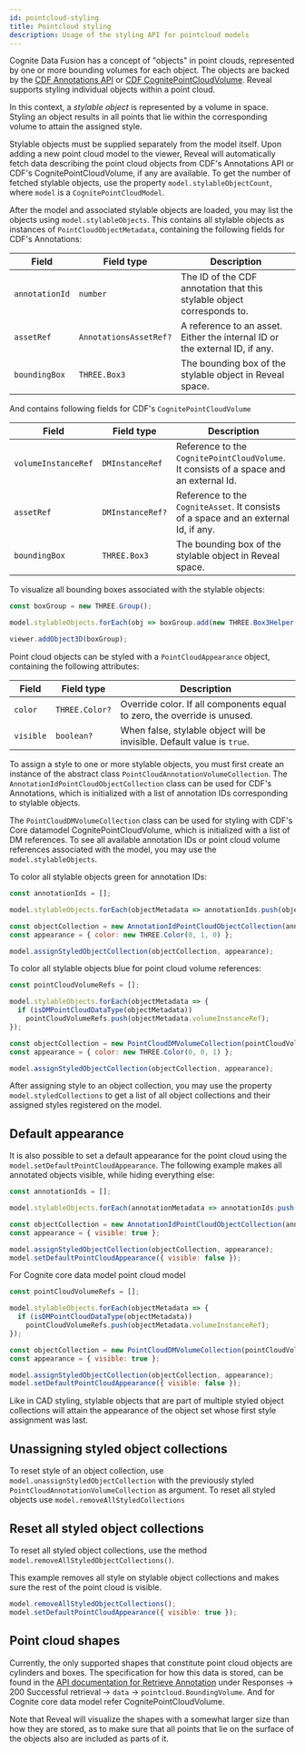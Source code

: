 ```yaml
---
id: pointcloud-styling
title: Pointcloud styling
description: Usage of the styling API for pointcloud models
---
```


Cognite Data Fusion has a concept of "objects" in point clouds, represented by one or more bounding volumes for
each object. The objects are backed by the [CDF Annotations API](https://docs.cognite.com/api/v1/#tag/Annotations) or [CDF CognitePointCloudVolume](https://docs.cognite.com/cdf/dm/dm_reference/dm_core_data_model/#cognitepointcloudvolume).
Reveal supports styling individual objects within a point cloud.


<DemoWrapper modelType="pointcloud" />

In this context, a _stylable object_ is represented by a volume in space. Styling an object results in all points that lie within the corresponding volume to attain the assigned style.

Stylable objects must be supplied separately from the model itself. Upon adding a new point cloud model to the viewer, Reveal will automatically fetch data describing the point cloud objects from CDF's Annotations API or CDF's CognitePointCloudVolume, if any are available.
To get the number of fetched stylable objects, use the property `model.stylableObjectCount`, where `model` is a `CognitePointCloudModel`.

After the model and associated stylable objects are loaded, you may list the objects using `model.stylableObjects`. This contains all stylable objects as instances of `PointCloudObjectMetadata`, containing the following fields for CDF's Annotations:

| Field                      | Field type                      | Description                                                                           |
|----------------------------|---------------------------------|---------------------------------------------------------------------------------------|
| `annotationId`             | `number`                        | The ID of the CDF annotation that this stylable object corresponds to.                |
| `assetRef`                 | `AnnotationsAssetRef?`          | A reference to an asset. Either the internal ID or the external ID, if any.           |
| `boundingBox`              | `THREE.Box3`                    | The bounding box of the stylable object in Reveal space.                              |

And contains following fields for CDF's `CognitePointCloudVolume`

| Field                      | Field type                      | Description                                                                           |
|----------------------------|---------------------------------|---------------------------------------------------------------------------------------|
| `volumeInstanceRef`        | `DMInstanceRef`                 | Reference to the `CognitePointCloudVolume`. It consists of a space and an external Id.|
| `assetRef`                 | `DMInstanceRef?`                | Reference to the `CogniteAsset`. It consists of a space and an external Id, if any.   |
| `boundingBox`              | `THREE.Box3`                    | The bounding box of the stylable object in Reveal space.                              |

To visualize all bounding boxes associated with the stylable objects:

```js runnable
const boxGroup = new THREE.Group();

model.stylableObjects.forEach(obj => boxGroup.add(new THREE.Box3Helper(obj.boundingBox)));

viewer.addObject3D(boxGroup);
```

Point cloud objects can be styled with a `PointCloudAppearance` object, containing the following attributes:

| Field                      | Field type                      | Description                                                                           |
|----------------------------|---------------------------------|---------------------------------------------------------------------------------------|
| `color`                    | `THREE.Color?`                  | Override color. If all components equal to zero, the override is unused.              |
| `visible`                  | `boolean?`                      | When false, stylable object will be invisible. Default value is `true`.               |

To assign a style to one or more stylable objects, you must first create an instance of the abstract class `PointCloudAnnotationVolumeCollection`.
The `AnnotationIdPointCloudObjectCollection` class can be used for CDF's Annotations, which is initialized with a list of annotation IDs corresponding to stylable objects.

The `PointCloudDMVolumeCollection` class can be used for styling with CDF's Core datamodel CognitePointCloudVolume, which is initialized with a list of DM references.
To see all available annotation IDs or point cloud volume references associated with the model, you may use the `model.stylableObjects`.

To color all stylable objects green for annotation IDs:

```js runnable
const annotationIds = [];

model.stylableObjects.forEach(objectMetadata => annotationIds.push(objectMetadata.annotationId));

const objectCollection = new AnnotationIdPointCloudObjectCollection(annotationIds);
const appearance = { color: new THREE.Color(0, 1, 0) };

model.assignStyledObjectCollection(objectCollection, appearance);
```

To color all stylable objects blue for point cloud volume references:
```jsx
const pointCloudVolumeRefs = [];

model.stylableObjects.forEach(objectMetadata => {
  if (isDMPointCloudDataType(objectMetadata))
    pointCloudVolumeRefs.push(objectMetadata.volumeInstanceRef);
});

const objectCollection = new PointCloudDMVolumeCollection(pointCloudVolumeRefs);
const appearance = { color: new THREE.Color(0, 0, 1) };

model.assignStyledObjectCollection(objectCollection, appearance);
```

After assigning style to an object collection, you may use the property `model.styledCollections` to get a list of all object collections and their assigned styles registered on the model.

## Default appearance

It is also possible to set a default appearance for the point cloud using the `model.setDefaultPointCloudAppearance`. The following example makes all annotated objects visible, while hiding everything else:

```js runnable
const annotationIds = [];

model.stylableObjects.forEach(annotationMetadata => annotationIds.push(annotationMetadata.annotationId));

const objectCollection = new AnnotationIdPointCloudObjectCollection(annotationIds);
const appearance = { visible: true };

model.assignStyledObjectCollection(objectCollection, appearance);
model.setDefaultPointCloudAppearance({ visible: false });
```

For Cognite core data model point cloud model
```jsx
const pointCloudVolumeRefs = [];

model.stylableObjects.forEach(objectMetadata => {
  if (isDMPointCloudDataType(objectMetadata))
    pointCloudVolumeRefs.push(objectMetadata.volumeInstanceRef);
});

const objectCollection = new PointCloudDMVolumeCollection(pointCloudVolumeRefs);
const appearance = { visible: true };

model.assignStyledObjectCollection(objectCollection, appearance);
model.setDefaultPointCloudAppearance({ visible: false });
```

Like in CAD styling, stylable objects that are part of multiple styled object collections will attain the appearance of the object set whose first style assignment was last.

## Unassigning styled object collections

To reset style of an object collection, use `model.unassignStyledObjectCollection` with the previously styled `PointCloudAnnotationVolumeCollection` as argument. To reset all styled objects use `model.removeAllStyledCollections`

## Reset all styled object collections

To reset all styled object collections, use the method `model.removeAllStyledObjectCollections()`.

This example removes all style on stylable object collections and makes sure the rest of the point cloud is visible.
```js runnable
model.removeAllStyledObjectCollections();
model.setDefaultPointCloudAppearance({ visible: true });
```

## Point cloud shapes

Currently, the only supported shapes that constitute point cloud objects are cylinders and boxes. The specification for how this data is stored, can be found in the [API documentation for Retrieve Annotation](https://docs.cognite.com/api/v1/#tag/Annotations/operation/annotationsGet) under Responses -> 200 Successful retrieval -> `data` -> `pointcloud.BoundingVolume`.
And for Cognite core data model refer CognitePointCloudVolume.

Note that Reveal will visualize the shapes with a somewhat larger size than how they are stored, as to make sure that all points that lie on the surface of the objects also are included as parts of it.
